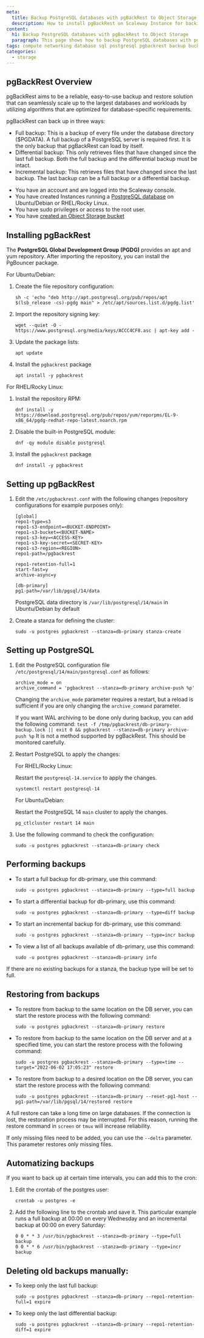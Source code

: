 ```yaml
---
meta:
  title: Backup PostgreSQL databases with pgBackRest to Object Storage
  description: How to install pgBackRest on Scaleway Instance for backing up PostgreSQL databases to Object Storage
content:
  h1: Backup PostgreSQL databases with pgBackRest to Object Storage
  paragraph: This page shows how to backup PostgreSQL databases with pgBackRest to Object Storage
tags: compute networking database sql postgresql pgbackrest backup buckets Object-Storage s3
categories:
  - storage
---
```


## pgBackRest Overview
pgBackRest aims to be a reliable, easy-to-use backup and restore solution that can seamlessly scale up to the largest databases and workloads by utilizing algorithms that are optimized for database-specific requirements.

pgBackRest can back up in three ways:
- Full backup: This is a backup of every file under the database directory ($PGDATA). A full backup of a PostgreSQL server is required first. It is the only backup that pgBackRest can load by itself.
- Differential backup: This only retrieves files that have changed since the last full backup. Both the full backup and the differential backup must be intact.
- Incremental backup: This retrieves files that have changed since the last backup. The last backup can be a full backup or a differential backup.

<Message type="requirement">

- You have an account and are logged into the Scaleway console.
- You have created Instances running a [PostgreSQL database](https://www.scaleway.com/en/docs/tutorials/install-postgresql/) on Ubuntu/Debian or RHEL/Rocky Linux.
- You have sudo privileges or access to the root user.
- You have [created an Object Storage bucket](https://www.scaleway.com/en/docs/storage/object/how-to/upload-files-into-a-bucket)

</Message>


## Installing pgBackRest

The **PostgreSQL Global Development Group (PGDG)** provides an apt and yum repository. After importing the repository, you can install the PgBouncer package.

For Ubuntu/Debian:
1. Create the file repository configuration:
   ```
   sh -c 'echo "deb http://apt.postgresql.org/pub/repos/apt $(lsb_release -cs)-pgdg main" > /etc/apt/sources.list.d/pgdg.list'
   ```
2. Import the repository signing key:
   ```
   wget --quiet -O - https://www.postgresql.org/media/keys/ACCC4CF8.asc | apt-key add -
   ```
3. Update the package lists:
   ```
   apt update
   ```
4. Install the `pgbackrest` package
   ```
   apt install -y pgbackrest
   ```

For RHEL/Rocky Linux:
1. Install the repository RPM:
   ```
   dnf install -y https://download.postgresql.org/pub/repos/yum/reporpms/EL-9-x86_64/pgdg-redhat-repo-latest.noarch.rpm
   ```
2. Disable the built-in PostgreSQL module:
   ```
   dnf -qy module disable postgresql
   ```
3. Install the `pgbackrest` package
   ```
   dnf install -y pgbackrest
   ```


## Setting up pgBackRest

1. Edit the `/etc/pgbackrest.conf` with the following changes (repository configurations for example purposes only):
   ```
   [global]
   repo1-type=s3
   repo1-s3-endpoint=<BUCKET-ENDPOINT>
   repo1-s3-bucket=<BUCKET-NAME>
   repo1-s3-key=<ACCESS-KEY>
   repo1-s3-key-secret=<SECRET-KEY>
   repo1-s3-region=<REGION>
   repo1-path=/pgbackrest

   repo1-retention-full=1
   start-fast=y
   archive-async=y

   [db-primary]
   pg1-path=/var/lib/pgsql/14/data
   ```

    <Message type="note">

    PostgreSQL data directory is `/var/lib/postgresql/14/main` in Ubuntu/Debian by default

    </Message>
2. Create a stanza for defining the cluster:
   ```
   sudo -u postgres pgbackrest --stanza=db-primary stanza-create
   ```

## Setting up PostgreSQL

1. Edit the PostgreSQL configuration file `/etc/postgresql/14/main/postgresql.conf` as follows:
   ```
   archive_mode = on
   archive_command = 'pgbackrest --stanza=db-primary archive-push %p'
   ```

    <Message type="note">

    Changing the `archive_mode` parameter requires a restart, but a reload is sufficient if you are only changing the `archive_command` parameter.

    </Message>

    <Message type="note">

    If you want WAL archiving to be done only during backup, you can add the following command:
        ```
        test -f /tmp/pgbackrest/db-primary-backup.lock || exit 0 && pgbackrest --stanza=db-primary archive-push %p
        ```
    It is not a method supported by pgBackRest. This should be monitored carefully.

    </Message>
2. Restart PostgreSQL to apply the changes:

   For RHEL/Rocky Linux:

   Restart the `postgresql-14.service` to apply the changes.
   ```
   systemctl restart postgresql-14
   ```

   For Ubuntu/Debian:

   Restart the PostgreSQL 14 `main` cluster to apply the changes.
   ```
   pg_ctlcluster restart 14 main
   ```
3. Use the following command to check the configuration:
   ```
   sudo -u postgres pgbackrest --stanza=db-primary check
   ```

## Performing backups

- To start a full backup for db-primary, use this command:
    ```
    sudo -u postgres pgbackrest --stanza=db-primary --type=full backup
    ```

- To start a differential backup for db-primary, use this command:
    ```
    sudo -u postgres pgbackrest --stanza=db-primary --type=diff backup
    ```

- To start an incremental backup for db-primary, use this command:
    ```
    sudo -u postgres pgbackrest --stanza=db-primary --type=incr backup
    ```

- To view a list of all backups available of db-primary, use this command:
    ```
    sudo -u postgres pgbackrest --stanza=db-primary info
    ```

<Message type="note">

If there are no existing backups for a stanza, the backup type will be set to full.

</Message>


## Restoring from backups

- To restore from backup to the same location on the DB server, you can start the restore process with the following command:
    ```
    sudo -u postgres pgbackrest --stanza=db-primary restore
    ```

- To restore from backup to the same location on the DB server and at a specified time, you can start the restore process with the following command:
    ```
    sudo -u postgres pgbackrest --stanza=db-primary --type=time --target="2022-06-02 17:05:23" restore
    ```

- To restore from backup to a desired location on the DB server, you can start the restore process with the following command:
    ```
    sudo -u postgres pgbackrest --stanza=db-primary --reset-pg1-host --pg1-path=/var/lib/pgsql/14/restored restore
    ```

<Message type="tip">

A full restore can take a long time on large databases. If the connection is lost, the restoration process may be interrupted. For this reason, running the restore command in `screen` or `tmux` will increase reliability.

</Message>

<Message type="note">

If only missing files need to be added, you can use the `--delta` parameter. This parameter restores only missing files.

</Message>


## Automatizing backups
If you want to back up at certain time intervals, you can add this to the cron:

1. Edit the crontab of the postgres user:
   ```
   crontab -u postgres -e
   ```
2. Add the following line to the crontab and save it. This particular example runs a full backup at 00:00 on every Wednesday and an incremental backup at 00:00 on every Saturday:
   ```
   0 0 * * 3 /usr/bin/pgbackrest --stanza=db-primary --type=full backup
   0 0 * * 6 /usr/bin/pgbackrest --stanza=db-primary --type=incr backup
   ```

## Deleting old backups manually:

- To keep only the last full backup:
    ```
    sudo -u postgres pgbackrest --stanza=db-primary --repo1-retention-full=1 expire
    ```

- To keep only the last differential backup:
    ```
    sudo -u postgres pgbackrest --stanza=db-primary --repo1-retention-diff=1 expire
    ```
